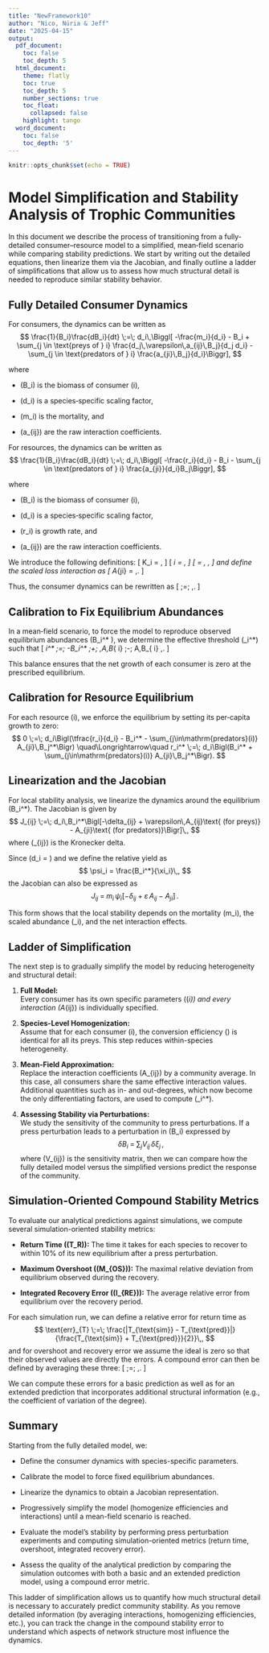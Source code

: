 ```yaml
---
title: "NewFramework10"
author: "Nico, Núria & Jeff"
date: "2025-04-15"
output:
  pdf_document:
    toc: false
    toc_depth: 5
  html_document:
    theme: flatly
    toc: true
    toc_depth: 5
    number_sections: true
    toc_float:
      collapsed: false
    highlight: tango
  word_document:
    toc: false
    toc_depth: '5'
---
```


```r
knitr::opts_chunk$set(echo = TRUE)
```

# Model Simplification and Stability Analysis of Trophic Communities

In this document we describe the process of transitioning from a fully‐detailed consumer–resource model to a simplified, mean‐field scenario while comparing stability predictions. We start by writing out the detailed equations, then linearize them via the Jacobian, and finally outline a ladder of simplifications that allow us to assess how much structural detail is needed to reproduce similar stability behavior.

## Fully Detailed Consumer Dynamics

For consumers, the dynamics can be written as
$$
\frac{1}{B_i}\frac{dB_i}{dt} \;=\; d_i\,\Biggl[ -\frac{m_i}{d_i} - B_i + \sum_{j \in \text{preys of } i} \frac{d_j\,\varepsilon\,a_{ij}\,B_j}{d_j d_i} - \sum_{j \in \text{predators of } i} \frac{a_{ji}\,B_j}{d_i}\Biggr],
$$

where

- \(B_i\) is the biomass of consumer \(i\),

- \(d_i\) is a species‐specific scaling factor,

- \(m_i\) is the mortality, and

- \(a_{ij}\) are the raw interaction coefficients.

For resources, the dynamics can be written as
$$
\frac{1}{B_i}\frac{dB_i}{dt} \;=\; d_i\,\Biggl[ -\frac{r_i}{d_i} - B_i - \sum_{j \in \text{predators of } i} \frac{a_{ji}}{d_i}B_j\Biggr],
$$

where

- \(B_i\) is the biomass of consumer \(i\),

- \(d_i\) is a species‐specific scaling factor,

- \(r_i\) is growth rate, and

- \(a_{ij}\) are the raw interaction coefficients.

We introduce the following definitions:
\[
K_i = \frac{r_i}{d_i} \quad \text{(Carrying Capacity)},
\]
\[
\xi_i = \frac{m_i}{d_i} \quad \text{(Overpopulation Threshold)},
\]
\[
\varepsilon = \epsilon\,\frac{d_j}{d_i} \quad \text{(Conversion Efficiency)},
\]
and define the scaled loss interaction as
\[
A_{ji} = \frac{a_{ji}}{d_i}\,.
\]

Thus, the consumer dynamics can be rewritten as
\[
\frac{1}{B_i}\frac{dB_i}{dt} \;=\; \frac{m_i}{\xi_i}\Biggl[ -\xi_i - B_i + \sum_{j \in \text{preys of } i} \varepsilon\,A_{ij}\,B_j - \sum_{j \in \text{predators of } i} A_{ji}\,B_j \Biggr] \,. 
\]

## Calibration to Fix Equilibrium Abundances

In a mean‐field scenario, to force the model to reproduce observed equilibrium abundances \(B_i^* \), we determine the effective threshold \(\xi_i^*\) such that
\[
\xi_i^* \;=\; -B_i^* \;+\; \varepsilon\,A\,B_{\text{preys of } i} \;-\; A\,B_{\text{predators of } i} \,. 
\]

This balance ensures that the net growth of each consumer is zero at the prescribed equilibrium.

## Calibration for Resource Equilibrium

For each resource \(i\), we enforce the equilibrium by setting its per‐capita growth to zero:
$$
0 \;=\; d_i\Bigl(\tfrac{r_i}{d_i} - B_i^* - \sum_{j\in\mathrm{predators}(i)} A_{ji}\,B_j^*\Bigr)
\quad\Longrightarrow\quad
r_i^* \;=\; d_i\Bigl(B_i^* + \sum_{j\in\mathrm{predators}(i)} A_{ji}\,B_j^*\Bigr).
$$

## Linearization and the Jacobian

For local stability analysis, we linearize the dynamics around the equilibrium \(B_i^*\). The Jacobian is given by
$$
J_{ij} \;=\; d_i\,B_i^*\Bigl[-\delta_{ij} + \varepsilon\,A_{ij}\text{ (for preys)} - A_{ji}\text{ (for predators)}\Bigr]\,,
$$
where \(\delta_{ij}\) is the Kronecker delta.

Since \(d_i = \frac{m_i}{\xi_i}\) and we define the relative yield as
$$
\psi_i = \frac{B_i^*}{\xi_i}\,,
$$
the Jacobian can also be expressed as
$$
J_{ij} \;=\; m_i\,\psi_i \left[-\delta_{ij} + \varepsilon\,A_{ij}\; -\; A_{ji}\right]\,.
$$

This form shows that the local stability depends on the mortality \(m_i\), the scaled abundance \(\psi_i\), and the net interaction effects.

## Ladder of Simplification

The next step is to gradually simplify the model by reducing heterogeneity and structural detail:

1. **Full Model:**  
   Every consumer has its own specific parameters (\(\varepsilon_i\)) and every interaction \(A_{ij}\) is individually specified.

2. **Species-Level Homogenization:**  
   Assume that for each consumer \(i\), the conversion efficiency \(\varepsilon\) is identical for all its preys. This step reduces within-species heterogeneity.

3. **Mean-Field Approximation:**  
   Replace the interaction coefficients \(A_{ij}\) by a community average. In this case, all consumers share the same effective interaction values. Additional quantities such as in- and out-degrees, which now become the only differentiating factors, are used to compute \(\xi_i^*\).

4. **Assessing Stability via Perturbations:**  
   We study the sensitivity of the community to press perturbations. If a press perturbation leads to a perturbation in \(B_i\) expressed by
   $$
   \delta B_i \;=\; \sum_j V_{ij}\,\delta \xi_j\,,
   $$
   where \(V_{ij}\) is the sensitivity matrix, then we can compare how the fully detailed model versus the simplified versions predict the response of the community.

## Simulation-Oriented Compound Stability Metrics

To evaluate our analytical predictions against simulations, we compute several simulation-oriented stability metrics:

- **Return Time (\(T_R\)):** The time it takes for each species to recover to within 10% of its new equilibrium after a press perturbation.

- **Maximum Overshoot (\(M_{OS}\)):** The maximal relative deviation from equilibrium observed during the recovery.

- **Integrated Recovery Error (\(I_{RE}\)):** The average relative error from equilibrium over the recovery period.

For each simulation run, we can define a relative error for return time as
$$
\text{err}_{T} \;=\; \frac{|T_{\text{sim}} - T_{\text{pred}}|}{\frac{T_{\text{sim}} + T_{\text{pred}}}{2}}\,,
$$
and for overshoot and recovery error we assume the ideal is zero so that their observed values are directly the errors. A compound error can then be defined by averaging these three:
\[
\text{Compound Error} \;=\; \frac{\text{err}_{T} + \text{err}_{OS} + \text{err}_{I_{RE}}}{3}\,.
\]

We can compute these errors for a basic prediction as well as for an extended prediction that incorporates additional structural information (e.g., the coefficient of variation of the degree).

## Summary

Starting from the fully detailed model, we:

- Define the consumer dynamics with species-specific parameters.

- Calibrate the model to force fixed equilibrium abundances.

- Linearize the dynamics to obtain a Jacobian representation.

- Progressively simplify the model (homogenize efficiencies and interactions) until a mean-field scenario is reached.

- Evaluate the model’s stability by performing press perturbation experiments and computing simulation-oriented metrics (return time, overshoot, integrated recovery error).

- Assess the quality of the analytical prediction by comparing the simulation outcomes with both a basic and an extended prediction model, using a compound error metric.

This ladder of simplification allows us to quantify how much structural detail is necessary to accurately predict community stability. As you remove detailed information (by averaging interactions, homogenizing efficiencies, etc.), you can track the change in the compound stability error to understand which aspects of network structure most influence the dynamics.